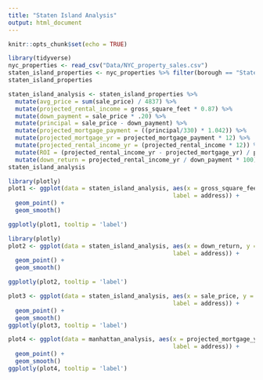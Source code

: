 ```yaml
---
title: "Staten Island Analysis"
output: html_document
---
```


```r
knitr::opts_chunk$set(echo = TRUE)
```

```r
library(tidyverse)
nyc_properties <- read_csv("Data/NYC_property_sales.csv")
staten_island_properties <- nyc_properties %>% filter(borough == "Staten Island")
staten_island_properties
```

```r
staten_island_analysis <- staten_island_properties %>%
  mutate(avg_price = sum(sale_price) / 4837) %>%
  mutate(projected_rental_income = gross_square_feet * 0.87) %>%
  mutate(down_payment = sale_price * .20) %>%
  mutate(principal = sale_price - down_payment) %>%
  mutate(projected_mortgage_payment = ((principal/330) * 1.042)) %>%
  mutate(projected_mortgage_yr = projected_mortgage_payment * 12) %>%
  mutate(projected_rental_income_yr = (projected_rental_income * 12)) %>%
  mutate(ROI = (projected_rental_income_yr - projected_mortgage_yr) / projected_mortgage_yr) %>%
  mutate(down_return = projected_rental_income_yr / down_payment * 100)
staten_island_analysis
```
```r
library(plotly)
plot1 <- ggplot(data = staten_island_analysis, aes(x = gross_square_feet, y = sale_price, 
                                               label = address)) +
  geom_point() +
  geom_smooth()

ggplotly(plot1, tooltip = 'label')
```
```r
library(plotly)
plot2 <- ggplot(data = staten_island_analysis, aes(x = down_return, y = sale_price, 
                                               label = address)) +
  geom_point() +
  geom_smooth()

ggplotly(plot2, tooltip = 'label')
```

```r
plot3 <- ggplot(data = staten_island_analysis, aes(x = sale_price, y = projected_rental_income_yr, 
                                               label = address)) +
  geom_point() +
  geom_smooth()
ggplotly(plot3, tooltip = 'label')
```

```r
plot4 <- ggplot(data = manhattan_analysis, aes(x = projected_mortgage_yr, y = ROI, 
                                               label = address)) +
  geom_point() +
  geom_smooth()
ggplotly(plot4, tooltip = 'label') 
```

